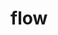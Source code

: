 # flow


<ul className="grid grid-cols-1 md:grid-cols-2 lg:grid-cols-3 xl:grid-cols-4 gap-4 -ml-6">

<ReferenceCard
    title="bigflow"
    description="Returns the top 20 largest flow by premium for a stock"
    url="/bot/reference/discord/flow/bigflow"
/>
<ReferenceCard
    title="day"
    description="Returns the most recent flow for a stock."
    url="/bot/reference/discord/flow/day"
/>
<ReferenceCard
    title="opening"
    description="Top 20 flow by Premium for a stock with opening condition - Vol  OI"
    url="/bot/reference/discord/flow/opening"
/>
<ReferenceCard
    title="prem"
    description="Returns a chart with sum of premium per day by call/put"
    url="/bot/reference/discord/flow/prem"
/>
<ReferenceCard
    title="sectors"
    description="Summary of all flow by % of MarketCap by Sector"
    url="/bot/reference/discord/flow/sectors"
/>
<ReferenceCard
    title="sumday"
    description="Graph Today's Total Premium of a stock."
    url="/bot/reference/discord/flow/sumday"
/>
<ReferenceCard
    title="sumexp"
    description="Flow summary by expiration date."
    url="/bot/reference/discord/flow/sumexp"
/>
<ReferenceCard
    title="summary"
    description="Summary of all flow by % of MarketCap"
    url="/bot/reference/discord/flow/summary"
/>
<ReferenceCard
    title="sumtop"
    description="Top flow for the day Calls vs Puts by stock."
    url="/bot/reference/discord/flow/sumtop"
/>
<ReferenceCard
    title="sumweek"
    description="Graph Total Premium weekly summary of a stock."
    url="/bot/reference/discord/flow/sumweek"
/>
<ReferenceCard
    title="unu"
    description="Unusual Options Trades over 100k Prem. - Vol  OI"
    url="/bot/reference/discord/flow/unu"
/>
<ReferenceCard
    title="weekly"
    description="Top 20 flow by Premium for a stock with weekly expiration."
    url="/bot/reference/discord/flow/weekly"
/>
</ul>
